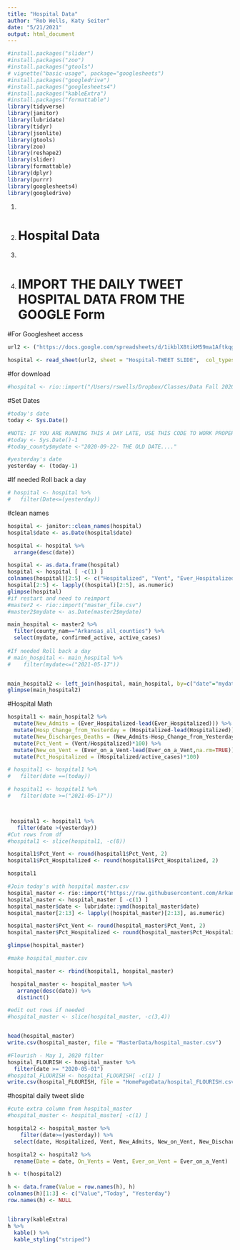 ```yaml
---
title: "Hospital Data"
author: "Rob Wells, Katy Seiter"
date: "5/21/2021"
output: html_document
---
```



```r
#install.packages("slider")
#install.packages("zoo")
#install.packages("gtools")
# vignette("basic-usage", package="googlesheets")
#install.packages("googledrive")
#install.packages("googlesheets4")
#install.packages("kableExtra")
#install.packages("formattable")
library(tidyverse)
library(janitor)
library(lubridate)
library(tidyr)
library(jsonlite)
library(gtools)
library(zoo)  
library(reshape2)
library(slider)
library(formattable)
library(dplyr)
library(purrr)
library(googlesheets4)
library(googledrive)
```

#.
#.
# Hospital Data
#.
#.
# IMPORT THE DAILY TWEET HOSPITAL DATA FROM THE GOOGLE Form

#For Googlesheet access
```r
url2 <- ("https://docs.google.com/spreadsheets/d/1ikblX8tikM59ma1AftkqgGbyeZkXB6DuBtwMsVeoGYw/edit?usp=sharing")

hospital <- read_sheet(url2, sheet = "Hospital-TWEET SLIDE",  col_types = NULL, na = "",trim_ws = TRUE)
```


#for download
```r
#hospital <- rio::import("/Users/rswells/Dropbox/Classes/Data Fall 2020/ArkansasCovid/Hospital Data - Manual Input - Hospital-TWEET SLIDE.csv", which = "Hospital-TWEET SLIDE")
```


#Set Dates
```r
#today's date
today <- Sys.Date()

#NOTE: IF YOU ARE RUNNING THIS A DAY LATE, USE THIS CODE TO WORK PROPERLY
#today <- Sys.Date()-1
#today_county$mydate <-"2020-09-22- THE OLD DATE...."

#yesterday's date
yesterday <- (today-1)

```

#If needed Roll back a day
```r
# hospital <- hospital %>% 
#   filter(Date<=(yesterday))

```


#clean names
```r
hospital <- janitor::clean_names(hospital)
hospital$date <- as.Date(hospital$date)
```

```r
hospital <- hospital %>% 
  arrange(desc(date))
```  

```r
hospital <- as.data.frame(hospital)
hospital <- hospital [ -c(1) ]
colnames(hospital)[2:5] <- c("Hospitalized", "Vent", "Ever_Hospitalized", "Ever_on_a_Vent")
hospital[2:5] <- lapply((hospital)[2:5], as.numeric)
glimpse(hospital)
#if restart and need to reimport
#master2 <- rio::import("master_file.csv")
#master2$mydate <- as.Date(master2$mydate)
```


```r
main_hospital <- master2 %>% 
  filter(county_nam=="Arkansas_all_counties") %>% 
  select(mydate, confirmed_active, active_cases) 
 
#If needed Roll back a day
# main_hospital <- main_hospital %>%
#    filter(mydate<=("2021-05-17"))


main_hospital2 <- left_join(hospital, main_hospital, by=c("date"="mydate"))
glimpse(main_hospital2)
```



#Hospital Math

```r
hospital1 <- main_hospital2 %>% 
  mutate(New_Admits = (Ever_Hospitalized-lead(Ever_Hospitalized))) %>% 
  mutate(Hosp_Change_from_Yesterday = (Hospitalized-lead(Hospitalized))) %>% 
  mutate(New_Discharges_Deaths = (New_Admits-Hosp_Change_from_Yesterday)) %>% 
  mutate(Pct_Vent = (Vent/Hospitalized)*100) %>% 
  mutate(New_on_Vent = (Ever_on_a_Vent-lead(Ever_on_a_Vent,na.rm=TRUE)))%>% 
  mutate(Pct_Hospitalized = (Hospitalized/active_cases)*100)

# hospital1 <- hospital1 %>%
#   filter(date ==(today))

# hospital1 <- hospital1 %>%
#   filter(date >=("2021-05-17"))



 hospital1 <- hospital1 %>% 
   filter(date >(yesterday))
#Cut rows from df
#hospital1 <- slice(hospital1, -c(8))

hospital1$Pct_Vent <- round(hospital1$Pct_Vent, 2) 
hospital1$Pct_Hospitalized <- round(hospital1$Pct_Hospitalized, 2) 

hospital1
```

```r
#Join today's with hospital master.csv
hospital_master <- rio::import("https://raw.githubusercontent.com/Arkansascovid/Main/master/MasterData/hospital_master.csv")
hospital_master <- hospital_master [ -c(1) ]
hospital_master$date <- lubridate::ymd(hospital_master$date)
hospital_master[2:13] <- lapply((hospital_master)[2:13], as.numeric)

hospital_master$Pct_Vent <- round(hospital_master$Pct_Vent, 2) 
hospital_master$Pct_Hospitalized <- round(hospital_master$Pct_Hospitalized, 2) 

glimpse(hospital_master)
```

```r
#make hospital_master.csv

hospital_master <- rbind(hospital1, hospital_master)

 hospital_master <- hospital_master %>% 
   arrange(desc(date)) %>% 
   distinct()

#edit out rows if needed
#hospital_master <- slice(hospital_master, -c(3,4))


head(hospital_master)
write.csv(hospital_master, file = "MasterData/hospital_master.csv")
```

```r
#Flourish - May 1, 2020 filter
hospital_FLOURISH <- hospital_master %>%
  filter(date >= "2020-05-01")
#hospital_FLOURISH <- hospital_FLOURISH[ -c(1) ]
write.csv(hospital_FLOURISH, file = "HomePageData/hospital_FLOURISH.csv")
```

#hospital daily tweet slide
```r
#cute extra column from hospital_master
#hospital_master <- hospital_master[ -c(1) ]

hospital2 <- hospital_master %>% 
    filter(date>=(yesterday)) %>% 
  select(date, Hospitalized, Vent, New_Admits, New_on_Vent, New_Discharges_Deaths, Ever_Hospitalized, Ever_on_a_Vent)

hospital2 <- hospital2 %>% 
  rename(Date = date, On_Vents = Vent, Ever_on_Vent = Ever_on_a_Vent)

h <- t(hospital2)

h <- data.frame(Value = row.names(h), h)
colnames(h)[1:3] <- c("Value","Today", "Yesterday")
row.names(h) <- NULL


library(kableExtra)
h %>% 
  kable() %>%
  kable_styling("striped")
```


